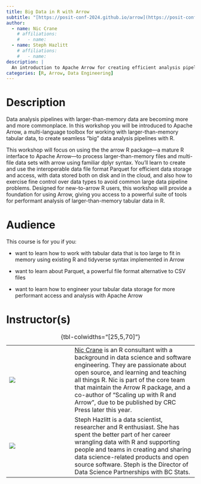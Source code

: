 ```yaml
---
title: Big Data in R with Arrow
subtitle: "[https://posit-conf-2024.github.io/arrow](https://posit-conf-2024.github.io/arrow/)"
author:
  - name: Nic Crane
    # affiliations:
    #   - name: 
  - name: Steph Hazlitt
    # affiliations:
    #   - name: 
description: |
  An introduction to Apache Arrow for creating efficient analysis pipelines with larger-than-memory data in R.
categories: [R, Arrow, Data Engineering]
---
```


# Description

Data analysis pipelines with larger-than-memory data are becoming more and more commonplace.
In this workshop you will be introduced to Apache Arrow, a multi-language toolbox for working with larger-than-memory tabular data, to create seamless "big" data analysis pipelines with R.

This workshop will focus on using the the arrow R package---a mature R interface to Apache Arrow---to process larger-than-memory files and multi-file data sets with arrow using familiar dplyr syntax.
You'll learn to create and use the interoperable data file format Parquet for efficient data storage and access, with data stored both on disk and in the cloud, and also how to exercise fine control over data types to avoid common large data pipeline problems.
Designed for new-to-arrow R users, this workshop will provide a foundation for using Arrow, giving you access to a powerful suite of tools for performant analysis of larger-than-memory tabular data in R.

# Audience

This course is for you if you:

-   want to learn how to work with tabular data that is too large to fit in memory using existing R and tidyverse syntax implemented in Arrow

-   want to learn about Parquet, a powerful file format alternative to CSV files

-   want to learn how to engineer your tabular data storage for more performant access and analysis with Apache Arrow

# Instructor(s)

|                               |     |                                                                                                                                                                                                                                                                                                                                                                     |
|-------------|-------------|-----------------------------------------------|
| ![](images/nic_crane.png)     |     | [Nic Crane](https://niccrane.com) is an R consultant with a background in data science and software engineering. They are passionate about open source, and learning and teaching all things R. Nic is part of the core team that maintain the Arrow R package, and a co-author of "Scaling up with R and Arrow", due to be published by CRC Press later this year. |
| ![](images/steph-hazlitt.jpg) |     | Steph Hazlitt is a data scientist, researcher and R enthusiast. She has spent the better part of her career wrangling data with R and supporting people and teams in creating and sharing data science-related products and open source software. Steph is the Director of Data Science Partnerships with BC Stats.                                                 |

: {tbl-colwidths="\[25,5,70\]"}
